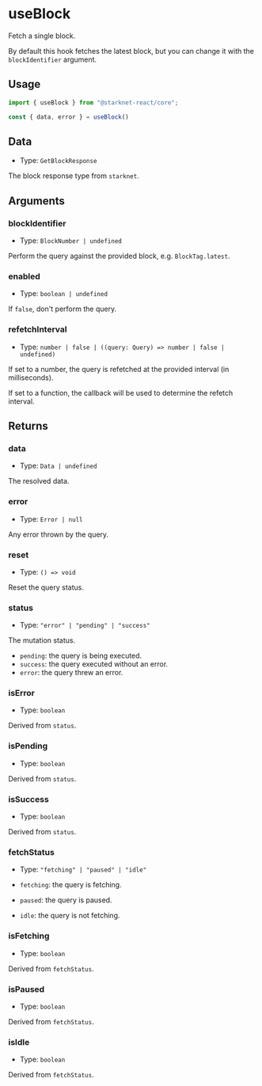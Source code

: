 # useBlock

Fetch a single block.

By default this hook fetches the latest block, but you can change it with the `blockIdentifier` argument.

## Usage

```ts twoslash
import { useBlock } from "@starknet-react/core";

const { data, error } = useBlock()
```

## Data

* Type: `GetBlockResponse`

The block response type from `starknet`.

## Arguments

### blockIdentifier

* Type: `BlockNumber | undefined`

Perform the query against the provided block, e.g. `BlockTag.latest`.

### enabled

* Type: `boolean | undefined`

If `false`, don't perform the query.

### refetchInterval

* Type: `number | false | ((query: Query) => number | false | undefined)`

If set to a number, the query is refetched at the provided interval (in milliseconds).

If set to a function, the callback will be used to determine the refetch interval.

## Returns

### data

* Type: `Data | undefined`

The resolved data.

### error

* Type: `Error | null`

Any error thrown by the query.

### reset

* Type: `() => void`

Reset the query status.

### status

* Type: `"error" | "pending" | "success"`

The mutation status.

* `pending`: the query is being executed.
* `success`: the query executed without an error.
* `error`: the query threw an error.

### isError

* Type: `boolean`

Derived from `status`.

### isPending

* Type: `boolean`

Derived from `status`.

### isSuccess

* Type: `boolean`

Derived from `status`.

### fetchStatus

* Type: `"fetching" | "paused" | "idle"`

* `fetching`: the query is fetching.
* `paused`: the query is paused.
* `idle`: the query is not fetching.

### isFetching

* Type: `boolean`

Derived from `fetchStatus`.

### isPaused

* Type: `boolean`

Derived from `fetchStatus`.

### isIdle

* Type: `boolean`

Derived from `fetchStatus`.

